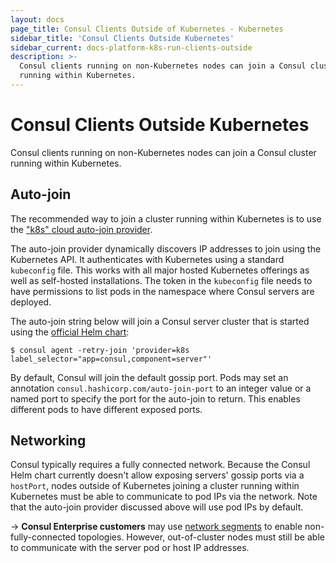 ```yaml
---
layout: docs
page_title: Consul Clients Outside of Kubernetes - Kubernetes
sidebar_title: 'Consul Clients Outside Kubernetes'
sidebar_current: docs-platform-k8s-run-clients-outside
description: >-
  Consul clients running on non-Kubernetes nodes can join a Consul cluster
  running within Kubernetes.
---
```


# Consul Clients Outside Kubernetes

Consul clients running on non-Kubernetes nodes can join a Consul cluster running within Kubernetes.

## Auto-join

The recommended way to join a cluster running within Kubernetes is to
use the ["k8s" cloud auto-join provider](/docs/agent/cloud-auto-join.html#kubernetes-k8s-).

The auto-join provider dynamically discovers IP addresses to join using
the Kubernetes API. It authenticates with Kubernetes using a standard
`kubeconfig` file. This works with all major hosted Kubernetes offerings
as well as self-hosted installations. The token in the `kubeconfig` file
needs to have permissions to list pods in the namespace where Consul servers
are deployed.

The auto-join string below will join a Consul server cluster that is
started using the [official Helm chart](/docs/platform/k8s/helm.html):

```shell
$ consul agent -retry-join 'provider=k8s label_selector="app=consul,component=server"'
```

By default, Consul will join the default gossip port. Pods may set an
annotation `consul.hashicorp.com/auto-join-port` to an integer value or
a named port to specify the port for the auto-join to return. This enables
different pods to have different exposed ports.

## Networking

Consul typically requires a fully connected network.
Because the Consul Helm chart currently doesn't allow exposing servers' gossip ports via a `hostPort`,
nodes outside of Kubernetes joining a cluster running within Kubernetes must be able to communicate
to pod IPs via the network. Note that the auto-join provider discussed above will use pod IPs by default.

-> **Consul Enterprise customers** may use
[network segments](/docs/enterprise/network-segments/index.html) to
enable non-fully-connected topologies. However, out-of-cluster nodes must still
be able to communicate with the server pod or host IP addresses.
